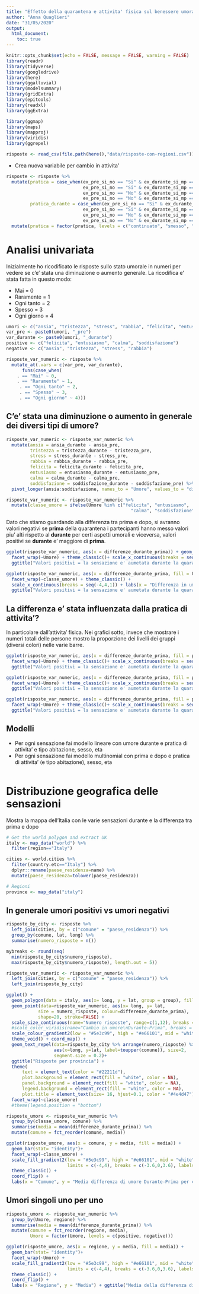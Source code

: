 ```yaml
---
title: "Effetto della quarantena e attivita' fisica sul benessere umorale"
author: "Anna Quaglieri"
date: "31/05/2020"
output: 
  html_document:
    toc: true
---
```


```r
knitr::opts_chunk$set(echo = FALSE, message = FALSE, warning = FALSE)
library(readr)
library(tidyverse)
library(googledrive)
library(here)
library(ggalluvial)
library(modelsummary)
library(gridExtra)
library(epitools)
library(readxl)
library(ggExtra)

library(ggmap)
library(maps)
library(mapproj)
library(viridis)
library(ggrepel)
```


```r
risposte <- read_csv(file.path(here(),"data/risposte-con-regioni.csv"))
```

* Crea nuova variabile per cambio in attivita'

```r
risposte <- risposte %>%
  mutate(pratica = case_when(ex_pre_si_no == "Si" & ex_durante_si_mp == "Si" ~ "continuato",
                             ex_pre_si_no == "Si" & ex_durante_si_mp == "No" ~ "smesso",
                             ex_pre_si_no == "No" & ex_durante_si_mp == "No" ~ "mai praticato",
                             ex_pre_si_no == "No" & ex_durante_si_mp == "Si" ~ "iniziato"), 
         pratica_durante = case_when(ex_pre_si_no == "Si" & ex_durante_si_mp == "Si" ~ "Si",
                             ex_pre_si_no == "Si" & ex_durante_si_mp == "No" ~ "No",
                             ex_pre_si_no == "No" & ex_durante_si_mp == "No" ~ "No",
                             ex_pre_si_no == "No" & ex_durante_si_mp == "Si" ~ "Si"), ) %>%
  mutate(pratica = factor(pratica, levels = c("continuato", "smesso", "mai praticato", "iniziato")))
```

# Analisi univariata

Inizialmente ho ricodificato le risposte sullo stato umorale in numeri per vedere se c'e' stata una diminuzione o aumento generale. La ricodifica e' stata fatta in questo modo:

- Mai = 0
- Raramente = 1
- Ogni tanto = 2
- Spesso = 3
- Ogni giorno = 4

```r
umori <- c("ansia", "tristezza", "stress", "rabbia", "felicita", "entusiasmo", "calma", "soddisfazione")
var_pre <- paste0(umori, "_pre")
var_durante <- paste0(umori, "_durante")
positive <- c("felicita", "entusiasmo", "calma", "soddisfazione")
negative <- c("ansia", "tristezza", "stress", "rabbia")

risposte_var_numeric <- risposte %>%
  mutate_at(.vars = c(var_pre, var_durante),
      funs(case_when(
    . == "Mai" ~ 0,
    . == "Raramente" ~ 1,
     . == "Ogni tanto" ~ 2,
     . == "Spesso" ~ 3,
     . == "Ogni giorno" ~ 4)))
```

## C'e' stata una diminuzione o aumento in generale dei diversi tipi di umore?

```r
risposte_var_numeric <- risposte_var_numeric %>%
  mutate(ansia = ansia_durante - ansia_pre,
         tristezza = tristezza_durante - tristezza_pre,
         stress = stress_durante - stress_pre,
         rabbia = rabbia_durante - rabbia_pre,
         felicita = felicita_durante - felicita_pre,
         entusiasmo = entusiasmo_durante - entusiasmo_pre,
         calma = calma_durante - calma_pre,
         soddisfazione = soddisfazione_durante - soddisfazione_pre) %>%
  pivot_longer(ansia:soddisfazione, names_to = "Umore", values_to = "differenze_durante_prima") 

risposte_var_numeric <- risposte_var_numeric %>%
  mutate(classe_umore = ifelse(Umore %in% c("felicita", "entusiasmo",
                                               "calma", "soddisfazione"), "Umori positivi","Umori negativi"))
```


Dato che stiamo guardando alla differenza tra prima e dopo, si avranno valori negativi se **prima** della quarantena i partecipanti hanno messo valori piu' alti rispetto al **durante** per certi aspetti umorali e viceversa, valori positivi se **durante** e' maggiore di **prima**.

```r
ggplot(risposte_var_numeric, aes(x = differenze_durante_prima)) + geom_bar() +
  facet_wrap(~Umore) + theme_classic()+ scale_x_continuous(breaks = seq(-4,4,1)) + labs(x = "Differenza in umore: Durante - Prima")+
  ggtitle("Valori positivi = la sensazione e' aumetata durante la quarantena\nValori negativi = la sensazione e' diminuita durante la quarantena")
```

```r
ggplot(risposte_var_numeric, aes(x = differenze_durante_prima, fill = Umore)) + geom_bar() +
  facet_wrap(~classe_umore) + theme_classic() + 
  scale_x_continuous(breaks = seq(-4,4,1)) + labs(x = "Differenza in umore: Durante - Prima")+
  ggtitle("Valori positivi = la sensazione e' aumetata durante la quarantena\nValori negativi = la sensazione e' diminuita durante la quarantena")
```


## La differenza e' stata influenzata dalla pratica di attivita'?

In particolare dall'attivita' fisica. Nei grafici sotto, invece che mostrare i numeri totali delle persone mostro la proporzione dei livelli dei gruppi (diversi colori) nelle varie barre. 

```r
ggplot(risposte_var_numeric, aes(x = differenze_durante_prima, fill = pratica)) + geom_bar(position = "fill") +
  facet_wrap(~Umore) + theme_classic()+ scale_x_continuous(breaks = seq(-4,4,1)) + labs(x = "Differenza in umore: Durante - Prima")+
  ggtitle("Valori positivi = la sensazione e' aumetata durante la quarantena\nValori negativi = la sensazione e' diminuita durante la quarantena")
```

```r
ggplot(risposte_var_numeric, aes(x = differenze_durante_prima, fill = pratica_durante)) + geom_bar(position = "fill") +
  facet_wrap(~Umore) + theme_classic()+ scale_x_continuous(breaks = seq(-4,4,1)) + labs(x = "Differenza in umore: Durante - Prima")+
  ggtitle("Valori positivi = la sensazione e' aumetata durante la quarantena\nValori negativi = la sensazione e' diminuita durante la quarantena")
```

```r
ggplot(risposte_var_numeric, aes(x = differenze_durante_prima, fill = pratica_durante)) + geom_bar() +
  facet_wrap(~Umore) + theme_classic()+ scale_x_continuous(breaks = seq(-4,4,1)) + labs(x = "Differenza in umore: Durante - Prima")+
  ggtitle("Valori positivi = la sensazione e' aumetata durante la quarantena\nValori negativi = la sensazione e' diminuita durante la quarantena")
```

## Modelli 

- Per ogni sensazione fai modello lineare con umore durante e pratica di attivita' e tipo abitazione, sesso, eta
- Per ogni sensazione fai modello multinomial con prima e dopo e pratica di attivita' (e tipo abitazione), sesso, eta

```r

```


# Distribuzione geografica delle sensazioni 

Mostra la mappa dell'Italia con le varie sensazioni durante e la differenza tra prima e dopo


```r
# Get the world polygon and extract UK
italy <- map_data("world") %>% 
  filter(region=="Italy")

cities <- world.cities %>% 
  filter(country.etc=="Italy") %>%
  dplyr::rename(paese_residenza=name) %>%
  mutate(paese_residenza=tolower(paese_residenza))

# Regioni
province <- map_data("italy")
```

## In generale umori positivi vs umori negativi

```r
risposte_by_city <- risposte %>%
  left_join(cities, by = c("comune" = "paese_residenza")) %>%
  group_by(comune, lat, long) %>%
  summarise(numero_risposte = n())

mybreaks <- round(seq(
  min(risposte_by_city$numero_risposte),
  max(risposte_by_city$numero_risposte), length.out = 5))

risposte_var_numeric <- risposte_var_numeric %>%
  left_join(cities, by = c("comune" = "paese_residenza")) %>%
  left_join(risposte_by_city)

ggplot() +
  geom_polygon(data = italy, aes(x= long, y = lat, group = group), fill="grey", alpha=0.3) +
  geom_point(data=risposte_var_numeric, aes(x= long, y= lat, 
            size = numero_risposte, colour=differenze_durante_prima), 
            shape=20, stroke=FALSE) +
  scale_size_continuous(name="Numero risposte", range=c(1,12), breaks = mybreaks) +
  #scale_color_viridis(name="Cambio in umore\nDurante-Prima", breaks = c(-3.6,0,3.6), labels = c("Diminuito","Invariato", "Cresciuto")) +
  scale_colour_gradient2(low = "#5e3c99", high = "#e66101", mid = "white", breaks = c(-3.6,0,3.6), labels = c("Diminuito","Invariato", "Cresciuto"))+
  theme_void() + coord_map() + 
  geom_text_repel(data=risposte_by_city %>% arrange(numero_risposte) %>% tail(20), 
                  aes(x=long, y=lat, label=toupper(comune)), size=2,
                  segment.size = 0.2)+
  ggtitle("Risposte per provincia") +
  theme(
      text = element_text(color = "#22211d"),
      plot.background = element_rect(fill = "white", color = NA), 
      panel.background = element_rect(fill = "white", color = NA), 
      legend.background = element_rect(fill = "white", color = NA),
      plot.title = element_text(size= 16, hjust=0.1, color = "#4e4d47")) +
  facet_wrap(~classe_umore)
  #theme(legend.position = "bottom")
```


```r
risposte_umore <- risposte_var_numeric %>%
  group_by(classe_umore, comune) %>%
  summarise(media = mean(differenze_durante_prima)) %>%
  mutate(comune = fct_reorder(comune, media))

ggplot(risposte_umore, aes(x = comune, y = media, fill = media)) + 
  geom_bar(stat= "identity")+
  facet_wrap(~classe_umore) +
  scale_fill_gradient2(low = "#5e3c99", high = "#e66101", mid = "white", 
                       limits = c(-4,4), breaks = c(-3.6,0,3.6), labels = c("Diminuito","Invariato", "Cresciuto"))+
  theme_classic() +
  coord_flip() +
  labs(x = "Comune", y = "Media differenza di umore Durante-Prima per comune")
```


## Umori singoli uno per uno


```r
risposte_umore <- risposte_var_numeric %>%
  group_by(Umore, regione) %>%
  summarise(media = mean(differenze_durante_prima)) %>%
  mutate(comune = fct_reorder(regione, media),
         Umore = factor(Umore, levels = c(positive, negative))) 

ggplot(risposte_umore, aes(x = regione, y = media, fill = media)) + 
  geom_bar(stat= "identity")+
  facet_wrap(~Umore) +
  scale_fill_gradient2(low = "#5e3c99", high = "#e66101", mid = "white", 
                       limits = c(-4,4), breaks = c(-3.6,0,3.6), labels = c("Diminuito","Invariato", "Cresciuto"))+
  theme_classic() +
  coord_flip() +
  labs(x = "Regione", y = "Media") + ggtitle("Media della differenza di umore Durante-Prima per regione")
```

